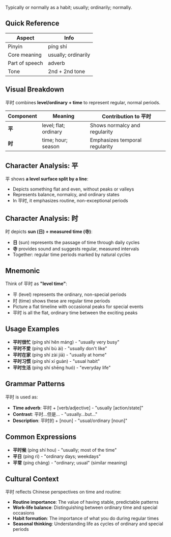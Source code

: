 Typically or normally as a habit; usually; ordinarily; normally.

## Quick Reference

| Aspect         | Info                    |
| -------------- | ----------------------- |
| Pinyin         | píng shí                |
| Core meaning   | usually; ordinarily     |
| Part of speech | adverb                  |
| Tone           | 2nd + 2nd tone          |

## Visual Breakdown

平时 combines **level/ordinary + time** to represent regular, normal periods.

| Component | Meaning                     | Contribution to 平时                     |
| --------- | --------------------------- | --------------------------------------- |
| **平**    | level; flat; ordinary       | Shows normalcy and regularity           |
| **时**    | time; hour; season          | Emphasizes temporal regularity          |

## Character Analysis: 平

平 shows **a level surface split by a line**:

- Depicts something flat and even, without peaks or valleys
- Represents balance, normalcy, and ordinary states
- In 平时, it emphasizes routine, non-exceptional periods

## Character Analysis: 时

时 depicts **sun (日) + measured time (寺)**:

- **日** (sun) represents the passage of time through daily cycles
- **寺** provides sound and suggests regular, measured intervals
- Together: regular time periods marked by natural cycles

## Mnemonic

Think of 平时 as **"level time"**:

- 平 (level) represents the ordinary, non-special periods
- 时 (time) shows these are regular time periods
- Picture a flat timeline with occasional peaks for special events
- 平时 is all the flat, ordinary time between the exciting peaks

## Usage Examples

- **平时很忙** (píng shí hěn máng) - "usually very busy"
- **平时不爱** (píng shí bù ài) - "usually don't like"
- **平时在家** (píng shí zài jiā) - "usually at home"
- **平时习惯** (píng shí xí guàn) - "usual habit"
- **平时生活** (píng shí shēng huó) - "everyday life"

## Grammar Patterns

平时 is used as:

- **Time adverb**: 平时 + [verb/adjective] - "usually [action/state]"
- **Contrast**: 平时...但是... - "usually...but..."
- **Description**: 平时的 + [noun] - "usual/ordinary [noun]"

## Common Expressions

- **平时候** (píng shí hou) - "usually; most of the time"
- **平日** (píng rì) - "ordinary days; weekdays"
- **平常** (píng cháng) - "ordinary; usual" (similar meaning)

## Cultural Context

平时 reflects Chinese perspectives on time and routine:

- **Routine importance**: The value of having stable, predictable patterns
- **Work-life balance**: Distinguishing between ordinary time and special occasions
- **Habit formation**: The importance of what you do during regular times
- **Seasonal thinking**: Understanding life as cycles of ordinary and special periods
